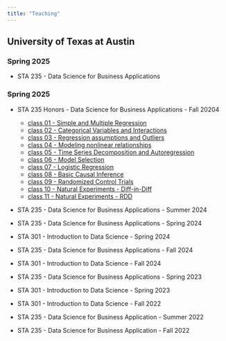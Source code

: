 ```yaml
---
title: "Teaching"
---
```


## University of Texas at Austin

### Spring 2025

- STA 235 - Data Science for Business Applications

### Spring 2025

- STA 235 Honors - Data Science for Business Applications  -  Fall 20204
  - [class 01 - Simple and Multiple Regression](class_01.qmd)
  - [class 02 - Categorical Variables and Interactions](class_02.qmd)
  - [class 03 - Regression assumptions and Outliers](class_03.qmd)
  - [class 04 - Modeling nonlinear relationships](class_04.qmd)
  - [class 05 - Time Series Decomposition and Autoregression](class_05.qmd)
  - [class 06 - Model Selection](class_06.qmd)
  - [class 07 - Logistic Regression](class_07.qmd)
  - [class 08 - Basic Causal Inference](class_08.qmd)
  - [class 09 - Randomized Control Trials](class_09.qmd)
  - [class 10 - Natural Experiments - Diff-in-Diff](class_10.qmd)
  - [class 11 - Natural Experiments -  RDD](class_11.qmd)
  
- STA 235 - Data Science for Business Applications - Summer 2024

- STA 235 - Data Science for Business Applications - Spring 2024

- STA 301 - Introduction to Data Science - Spring 2024

- STA 235 - Data Science for Business Applications - Fall 2024

- STA 301 - Introduction to Data Science - Fall 2024

- STA 235 - Data Science for Business Applications - Spring 2023

- STA 301 - Introduction to Data Science - Spring 2023

- STA 301 - Introduction to Data Science - Fall 2022

- STA 235 - Data Science for Business Application - Summer 2022

- STA 235 - Data Science for Business Application - Fall 2022
